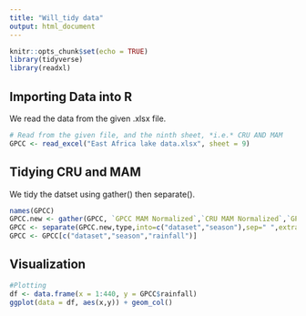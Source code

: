 ---
title: "Will_tidy data"
output: html_document
---

```{r setup, include=FALSE}
knitr::opts_chunk$set(echo = TRUE)
library(tidyverse)
library(readxl)
```

## Importing Data into R
We read the data from the given .xlsx file.

```{r}
# Read from the given file, and the ninth sheet, *i.e.* CRU AND MAM
GPCC <- read_excel("East Africa lake data.xlsx", sheet = 9)
```

## Tidying CRU and MAM
We tidy the datset using gather() then separate().
```{r}
names(GPCC)
GPCC.new <- gather(GPCC, `GPCC MAM Normalized`,`CRU MAM Normalized`,`GPCC OND Normalized`,`CRU OND Normalized`,key="type",value="rainfall")
GPCC <- separate(GPCC.new,type,into=c("dataset","season"),sep=" ",extra="drop")
GPCC <- GPCC[c("dataset","season","rainfall")]
```

## Visualization
```{r, GPCC, fig.width=6, fig.height=2.5}
#Plotting
df <- data.frame(x = 1:440, y = GPCC$rainfall)
ggplot(data = df, aes(x,y)) + geom_col()
```




